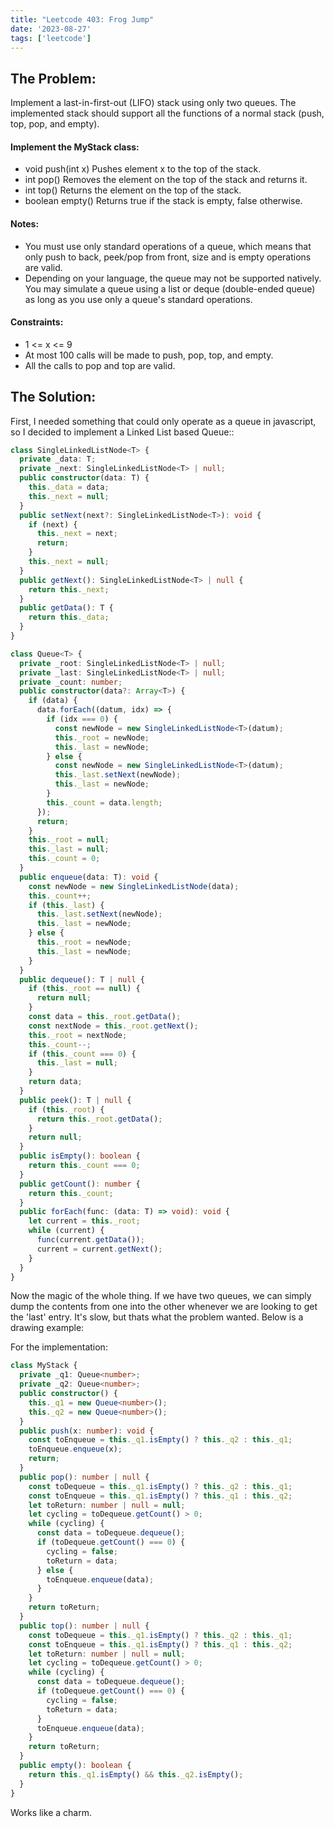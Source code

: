 ```yaml
---
title: "Leetcode 403: Frog Jump"
date: '2023-08-27'
tags: ['leetcode']
---
```


## The Problem:
Implement a last-in-first-out (LIFO) stack using only two queues. The implemented stack should support all the functions of a normal stack (push, top, pop, and empty).

#### Implement the MyStack class:
- void push(int x) Pushes element x to the top of the stack.
- int pop() Removes the element on the top of the stack and returns it.
- int top() Returns the element on the top of the stack.
- boolean empty() Returns true if the stack is empty, false otherwise.

#### Notes:
- You must use only standard operations of a queue, which means that only push to back, peek/pop from front, size and is empty operations are valid.
- Depending on your language, the queue may not be supported natively. You may simulate a queue using a list or deque (double-ended queue) as long as you use only a queue's standard operations.

#### Constraints:
- 1 \<= x \<= 9
- At most 100 calls will be made to push, pop, top, and empty.
- All the calls to pop and top are valid.

## The Solution:

First, I needed something that could only operate as a queue in javascript, so I decided to implement a Linked List based Queue::

```ts
class SingleLinkedListNode<T> {
  private _data: T;
  private _next: SingleLinkedListNode<T> | null;
  public constructor(data: T) {
    this._data = data;
    this._next = null;
  }
  public setNext(next?: SingleLinkedListNode<T>): void {
    if (next) {
      this._next = next;
      return;
    }
    this._next = null;
  }
  public getNext(): SingleLinkedListNode<T> | null {
    return this._next;
  }
  public getData(): T {
    return this._data;
  }
}

class Queue<T> {
  private _root: SingleLinkedListNode<T> | null;
  private _last: SingleLinkedListNode<T> | null;
  private _count: number;
  public constructor(data?: Array<T>) {
    if (data) {
      data.forEach((datum, idx) => {
        if (idx === 0) {
          const newNode = new SingleLinkedListNode<T>(datum);
          this._root = newNode;
          this._last = newNode;
        } else {
          const newNode = new SingleLinkedListNode<T>(datum);
          this._last.setNext(newNode);
          this._last = newNode;
        }
        this._count = data.length;
      });
      return;
    }
    this._root = null;
    this._last = null;
    this._count = 0;
  }
  public enqueue(data: T): void {
    const newNode = new SingleLinkedListNode(data);
    this._count++;
    if (this._last) {
      this._last.setNext(newNode);
      this._last = newNode;
    } else {
      this._root = newNode;
      this._last = newNode;
    }
  }
  public dequeue(): T | null {
    if (this._root == null) {
      return null;
    }
    const data = this._root.getData();
    const nextNode = this._root.getNext();
    this._root = nextNode;
    this._count--;
    if (this._count === 0) {
      this._last = null;
    }
    return data;
  }
  public peek(): T | null {
    if (this._root) {
      return this._root.getData();
    }
    return null;
  }
  public isEmpty(): boolean {
    return this._count === 0;
  }
  public getCount(): number {
    return this._count;
  }
  public forEach(func: (data: T) => void): void {
    let current = this._root;
    while (current) {
      func(current.getData());
      current = current.getNext();
    }
  }
}
```

Now the magic of the whole thing. If we have two queues, we can simply dump the contents from one into the other whenever we are looking to get the 'last' entry. It's slow, but thats what the problem wanted. Below is a drawing example:

<CustomImage src="https://raw.githubusercontent.com/justindanielclark/NextJS13BlogPosts/main/images/twoQueuesStack.png" alt="twoQueuesStack" />

For the implementation:
```ts
class MyStack {
  private _q1: Queue<number>;
  private _q2: Queue<number>;
  public constructor() {
    this._q1 = new Queue<number>();
    this._q2 = new Queue<number>();
  }
  public push(x: number): void {
    const toEnqueue = this._q1.isEmpty() ? this._q2 : this._q1;
    toEnqueue.enqueue(x);
    return;
  }
  public pop(): number | null {
    const toDequeue = this._q1.isEmpty() ? this._q2 : this._q1;
    const toEnqueue = this._q1.isEmpty() ? this._q1 : this._q2;
    let toReturn: number | null = null;
    let cycling = toDequeue.getCount() > 0;
    while (cycling) {
      const data = toDequeue.dequeue();
      if (toDequeue.getCount() === 0) {
        cycling = false;
        toReturn = data;
      } else {
        toEnqueue.enqueue(data);
      }
    }
    return toReturn;
  }
  public top(): number | null {
    const toDequeue = this._q1.isEmpty() ? this._q2 : this._q1;
    const toEnqueue = this._q1.isEmpty() ? this._q1 : this._q2;
    let toReturn: number | null = null;
    let cycling = toDequeue.getCount() > 0;
    while (cycling) {
      const data = toDequeue.dequeue();
      if (toDequeue.getCount() === 0) {
        cycling = false;
        toReturn = data;
      }
      toEnqueue.enqueue(data);
    }
    return toReturn;
  }
  public empty(): boolean {
    return this._q1.isEmpty() && this._q2.isEmpty();
  }
}
```

Works like a charm.